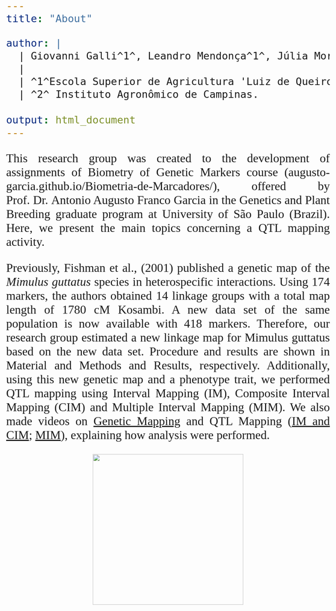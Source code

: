 ```yaml
---
title: "About"

author: | 
  | Giovanni Galli^1^, Leandro Mendonça^1^, Júlia Morosini^1^ and Humberto Carvalho^2^  
  |
  | ^1^Escola Superior de Agricultura 'Luiz de Queiroz'.
  | ^2^ Instituto Agronômico de Campinas.
  
output: html_document
---
```

<style>
body {
text-align: justify;
font-family: Times;
font-size: 2em
}
</style>

This research group was created to the development of assignments of Biometry of Genetic Markers course (augusto-garcia.github.io/Biometria-de-Marcadores/), offered by Prof. Dr. Antonio Augusto Franco Garcia in the Genetics and Plant Breeding graduate program at University of São Paulo (Brazil). Here, we present the main topics concerning a QTL mapping activity.

Previously, Fishman et al., (2001) published a genetic map of the *Mimulus guttatus* species in heterospecific interactions. Using 174 markers, the authors obtained 14 linkage groups with a total map length of 1780 cM Kosambi. A new data set of the same population is now available with 418 markers. Therefore, our research group estimated a new linkage map for Mimulus guttatus based on the new data set. Procedure and results are shown in Material and Methods and Results, respectively. Additionally, using this new genetic map and a phenotype trait, we performed QTL mapping using Interval Mapping (IM), Composite Interval Mapping (CIM) and Multiple Interval Mapping (MIM). We also made videos on [Genetic Mapping](https://youtu.be/ypYBHegRXTs) and QTL Mapping ([IM and CIM](https://youtu.be/dA-pZ9z7IZk); [MIM](https://m.youtube.com/watch?v=ItcFDaPpzF4&feature=youtu.be)), explaining how analysis were performed. 

<p align="center">
<img src="http://i.imgur.com/NCQCqCX.jpg" width="400" align = "center">
</p>
